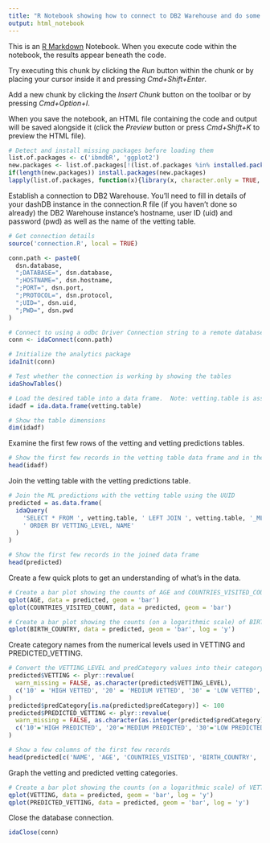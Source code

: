 ```yaml
---
title: "R Notebook showing how to connect to DB2 Warehouse and do some simple exploration"
output: html_notebook
---
```


This is an [R Markdown](http://rmarkdown.rstudio.com) Notebook. When you execute code within the notebook, the results appear beneath the code.

Try executing this chunk by clicking the *Run* button within the chunk or by placing your cursor inside it and pressing *Cmd+Shift+Enter*.

Add a new chunk by clicking the *Insert Chunk* button on the toolbar or by pressing *Cmd+Option+I*.

When you save the notebook, an HTML file containing the code and output will be saved alongside it (click the *Preview* button or press *Cmd+Shift+K* to preview the HTML file).

```r
# Detect and install missing packages before loading them
list.of.packages <- c('ibmdbR', 'ggplot2')
new.packages <- list.of.packages[!(list.of.packages %in% installed.packages()[,'Package'])]
if(length(new.packages)) install.packages(new.packages)
lapply(list.of.packages, function(x){library(x, character.only = TRUE, warn.conflicts = FALSE, quietly = TRUE)})
```

Establish a connection to DB2 Warehouse. You'll need to fill in details of your dashDB instance in the connection.R file (if you haven't done so already) the DB2 Warehouse instance's hostname, user ID (uid) and password (pwd) as well as the name of the vetting table.

```r
# Get connection details
source('connection.R', local = TRUE)

conn.path <- paste0(
  dsn.database,
  ";DATABASE=", dsn.database,
  ";HOSTNAME=", dsn.hostname,
  ";PORT=", dsn.port,
  ";PROTOCOL=", dsn.protocol,
  ";UID=", dsn.uid,
  ";PWD=", dsn.pwd
)

# Connect to using a odbc Driver Connection string to a remote database
conn <- idaConnect(conn.path)

# Initialize the analytics package
idaInit(conn)

# Test whether the connection is working by showing the tables
idaShowTables()
```

```r
# Load the desired table into a data frame.  Note: vetting.table is assigned in connection.R.
idadf = ida.data.frame(vetting.table)

# Show the table dimensions
dim(idadf)
```

Examine the first few rows of the vetting and vetting predictions tables.

```r
# Show the first few records in the vetting table data frame and in the vetting predictions table
head(idadf)
```

Join the vetting table with the vetting predictions table.

```r
# Join the ML predictions with the vetting table using the UUID
predicted = as.data.frame(
  idaQuery(
    'SELECT * FROM ', vetting.table, ' LEFT JOIN ', vetting.table, '_ML_RESULTS USING (UUID)',
    ' ORDER BY VETTING_LEVEL, NAME'
  )
)

# Show the first few records in the joined data frame
head(predicted)
```

Create a few quick plots to get an understanding of what's in the data.

```r
# Create a bar plot showing the counts of AGE and COUNTRIES_VISITED_COUNT
qplot(AGE, data = predicted, geom = 'bar')
qplot(COUNTRIES_VISITED_COUNT, data = predicted, geom = 'bar')

# Create a bar plot showing the counts (on a logarithmic scale) of BIRTH_COUNTRY
qplot(BIRTH_COUNTRY, data = predicted, geom = 'bar', log = 'y')
```

Create category names from the numerical levels used in VETTING and PREDICTED_VETTING.

```r
# Convert the VETTING_LEVEL and predCategory values into their category names and store the results in VETTING and PREDICTED_VETTING, respectively
predicted$VETTING <- plyr::revalue(
  warn_missing = FALSE, as.character(predicted$VETTING_LEVEL),
  c('10' = 'HIGH VETTED', '20' = 'MEDIUM VETTED', '30' = 'LOW VETTED', '100'='Pending')
)
predicted$predCategory[is.na(predicted$predCategory)] <- 100
predicted$PREDICTED_VETTING <- plyr::revalue(
  warn_missing = FALSE, as.character(as.integer(predicted$predCategory)),
  c('10'='HIGH PREDICTED', '20'='MEDIUM PREDICTED', '30'='LOW PREDICTED', '100'='Pending')
)

# Show a few columns of the first few records
head(predicted[c('NAME', 'AGE', 'COUNTRIES_VISITED', 'BIRTH_COUNTRY', 'VETTING', 'PREDICTED_VETTING')])
```

Graph the vetting and predicted vetting categories.

```r
# Create a bar plot showing the counts (on a logarithmic scale) of VETTING and PREDICTED_VETTING
qplot(VETTING, data = predicted, geom = 'bar', log = 'y')
qplot(PREDICTED_VETTING, data = predicted, geom = 'bar', log = 'y')
```

Close the database connection.

```r
idaClose(conn)
```
